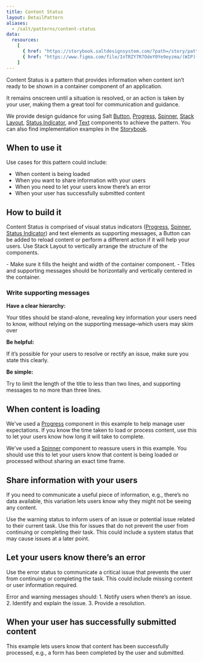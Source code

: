 ```yaml
---
title: Content Status
layout: DetailPattern
aliases:
  - /salt/patterns/content-status
data:
  resources:
    [
      { href: "https://storybook.saltdesignsystem.com/?path=/story/patterns-content-status--info", label: "Examples" },
      { href: "https://www.figma.com/file/InTRZY7R7OdeY0Ye9eyzma/(WIP)-Content-Status?type=design&node-id=652-3271&mode=design&t=BoYoZt69VHfzizeO-0", label: "Content Status examples", internal: true },
    ]
---
```


Content Status is a pattern that provides information when content isn’t ready to be shown in a container component of an application.

It remains onscreen until a situation is resolved, or an action is taken by your user, making them a great tool for communication and guidance.

<Diagram
  src="/img/patterns/content-status/content-status.png"
  alt="Example showing a content status with an info indicator"
  border
/>

We provide design guidance for using Salt [Button](/salt/components/button), [Progress](/salt/components/progress), [Spinner](/salt/components/spinner), [Stack Layout](/salt/components/stack-layout), [Status Indicator](/salt/components/status-indicator), and [Text](/salt/components/text) components to achieve the pattern. You can also find implementation examples in the [Storybook](https://storybook.saltdesignsystem.com/?path=/story/patterns-content-status--info).

## When to use it

Use cases for this pattern could include:
- When content is being loaded
- When you want to share information with your users
- When you need to let your users know there’s an error
- When your user has successfully submitted content

## How to build it

Content Status is comprised of visual status indicators ([Progress](/salt/components/progress), [Spinner](/salt/components/spinner), [Status Indicator](/salt/components/status-indicator)) and text elements as supporting messages, a Button can be added to reload content or perform a different action if it will help your users. Use Stack Layout to vertically arrange the structure of the components.

<Diagram
  src="/img/patterns/content-status/build.png"
  alt="Example showing a content status with components and spacing labeled"
  border
/>

<ExampleContainer type="positive" customPillText="Best practices">
- Make sure it fills the height and width of the container component.
- Titles and supporting messages should be horizontally and vertically centered in the container.
</ExampleContainer>

### Write supporting messages

**Have a clear hierarchy:**

Your titles should be stand-alone, revealing key information your users need to know, without relying on the supporting message–which users may skim over

**Be helpful:**

If it’s possible for your users to resolve or rectify an issue, make sure you state this clearly.

**Be simple:** 

Try to limit the length of the title to less than two lines, and supporting messages to no more than three lines.

## When content is loading

We've used a [Progress](/salt/components/progress) component in this example to help manage user expectations. If you know the time taken to load or process content, use this to let your users know how long it will take to complete.

<Diagram
  src="/img/patterns/content-status/progress.png"
  alt="Example showing a content status with a progress indicator"
  border
/>

We've used a [Spinner](/salt/components/spinner) component to reassure users in this example. You should use this to let your users know that content is being loaded or processed without sharing an exact time frame.

<Diagram
  src="/img/patterns/content-status/spinner.png"
  alt="Example showing a content status with a spinner"
  border
/>

## Share information with your users

If you need to communicate a useful piece of information, e.g., there’s no data available, this variation lets users know why they might not be seeing any content.

<Diagram
  src="/img/patterns/content-status/info.png"
  alt="Example showing a content status with an info indicator"
  border
/>

Use the warning status to inform users of an issue or potential issue related to their current task. Use this for issues that do not prevent the user from continuing or completing their task. This could include a system status that may cause issues at a later point.

<Diagram
  src="/img/patterns/content-status/warning.png"
  alt="Example showing a content status with a warning indicator"
  border
/>

## Let your users know there’s an error

Use the error status to communicate a critical issue that prevents the user from continuing or completing the task. This could include missing content or user information required.

<Diagram
  src="/img/patterns/content-status/error.png"
  alt="Example showing a content status with an error indicator"
  border
/>

<ExampleContainer type="positive" customPillText="Best practices">
 Error and warning messages should: 1. Notify users when there’s an issue. 2. Identify and explain the issue. 3. Provide a resolution.
</ExampleContainer>


## When your user has successfully submitted content

This example lets users know that content has been successfully processed, e.g., a form has been completed by the user and submitted.

<Diagram
  src="/img/patterns/content-status/success.png"
  alt="Example showing a content status with a success indicator"
  border
/>